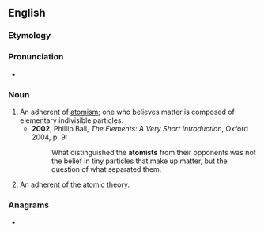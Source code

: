 ==English==

===Etymology===
{{suffix|en|atom|ist}}

===Pronunciation===
* {{IPA|/ˈætəmɪst/|lang=en}}

===Noun===
{{en-noun}}

# An adherent of [[atomism]]; one who believes matter is composed of elementary indivisible particles.
#* '''2002''', Phillip Ball, ''The Elements: A Very Short Introduction'', Oxford 2004, p. 9:
#*: What distinguished the '''atomists''' from their opponents was not the belief in tiny particles that make up matter, but the question of what separated them.
# An adherent of the [[atomic theory]].

===Anagrams===
* {{anagrams|en|a=aimostt|Tomitas}}